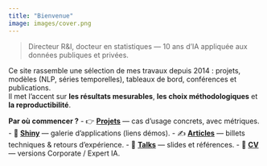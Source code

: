```yaml
---
title: "Bienvenue"
image: images/cover.png
---
```


> Directeur R&I, docteur en statistiques — 10 ans d'IA appliquée aux données publiques et privées.

Ce site rassemble une sélection de mes travaux depuis 2014 : projets, modèles (NLP, séries temporelles), tableaux de bord, conférences et publications.  
Il met l’accent sur **les résultats mesurables**, **les choix méthodologiques** et **la reproductibilité**.

**Par où commencer ?**
- 👉 **[Projets](/projects/)** — cas d’usage concrets, avec métriques.
- 🚀 **[Shiny](/shiny/)** — galerie d’applications (liens démos).
- ✍️ **[Articles](/posts/)** — billets techniques & retours d’expérience.
- 🎤 **[Talks](/talks/)** — slides et références.
- 📄 **[CV](/cv/)** — versions Corporate / Expert IA.